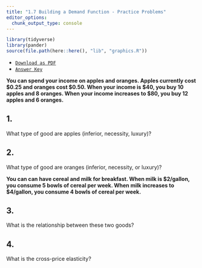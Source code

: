 ```yaml
---
title: "1.7 Building a Demand Function - Practice Problems"
editor_options: 
  chunk_output_type: console
---
```


```r
library(tidyverse)
library(pander)
source(file.path(here::here(), "lib", "graphics.R"))
```

- [<i class="fas fa-file-pdf"></i> `Download as PDF`](/practice/1.7-practice.pdf)
- [<i class="fas fa-file-pdf"></i> `Answer Key`](/practice/1.7-practice-answers.pdf)


**You can spend your income on apples and oranges. Apples currently cost $0.25 and oranges cost $0.50. When your income is $40, you buy 10 apples and 8 oranges. When your income increases to $80, you buy 12 apples and 6 oranges.**

## 1. 
What type of good are apples (inferior, necessity, luxury)?

## 2. 
What type of good are oranges (inferior, necessity, or luxury)?

**You can can have cereal and milk for breakfast. When milk is $2/gallon, you consume 5 bowls of cereal per week. When milk increases to $4/gallon, you consume 4 bowls of cereal per week.**

## 3. 
What is the relationship between these two goods?

## 4. 
What is the cross-price elasticity? 

